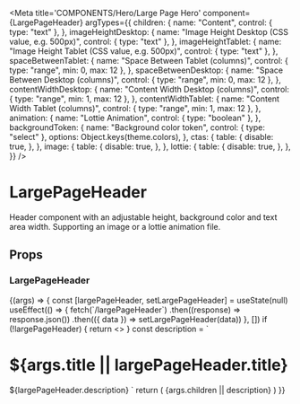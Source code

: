 
<Meta
  title='COMPONENTS/Hero/Large Page Hero'
  component={LargePageHeader}
  argTypes={{
    children: {
      name: "Content",
      control: { type: "text" },
    },
    imageHeightDesktop: {
      name: "Image Height Desktop (CSS value, e.g. 500px)",
      control: { type: "text" },
    },
    imageHeightTablet: {
      name: "Image Height Tablet (CSS value, e.g. 500px)",
      control: { type: "text" },
    },
    spaceBetweenTablet: {
      name: "Space Between Tablet (columns)",
      control: { type: "range", min: 0, max: 12 },
    },
    spaceBetweenDesktop: {
      name: "Space Between Desktop (columns)",
      control: { type: "range", min: 0, max: 12 },
    },
    contentWidthDesktop: {
      name: "Content Width Desktop (columns)",
      control: { type: "range", min: 1, max: 12 },
    },
    contentWidthTablet: {
      name: "Content Width Tablet (columns)",
      control: { type: "range", min: 1, max: 12 },
    },
    animation: {
      name: "Lottie Animation",
      control: { type: "boolean" },
    },
    backgroundToken: {
      name: "Background color token",
      control: { type: "select" },
      options: Object.keys(theme.colors),
    },
    ctas: {
      table: {
        disable: true,
      },
    },
    image: {
      table: {
        disable: true,
      },
    },
    lottie: {
      table: {
        disable: true,
      },
    },
  }}
/>

# LargePageHeader

Header component with an adjustable height, background color and text area width. Supporting an image or a lottie animation file.

## Props

<Props of={LargePageHeader} />

### LargePageHeader

<Preview>
  <Story
    name='Large Page Hero'
    args={{
      animation: false,
      spaceBetweenTablet: 1,
      spaceBetweenDesktop: 1,
      backgroundToken: "white",
      contentWidthDesktop: 6,
      contentWidthTablet: 7,
    }}
  >
    {(args) => {
      const [largePageHeader, setLargePageHeader] = useState(null)
      useEffect(() => {
        fetch(`/largePageHeader`)
          .then((response) => response.json())
          .then(({ data }) => setLargePageHeader(data))
      }, [])
      if (!largePageHeader) {
        return <></>
      }
      const description = `
      <h1>${args.title || largePageHeader.title}</h1>
      ${largePageHeader.description}
      `
      return (
        <LargePageHeader
          backgroundToken={args.backgroundToken}
          ctas={largePageHeader.ctas}
          image={!args.animation && largePageHeader.image}
          imageHeightDesktop={
            args.imageHeightDesktop || largePageHeader.imageHeightDesktop
          }
          imageHeightTablet={
            args.imageHeightTablet || largePageHeader.imageHeightTablet
          }
          contentWidthDesktop={
            args.contentWidthDesktop || largePageHeader.contentWidthDesktop
          }
          contentWidthTablet={
            args.contentWidthTablet || largePageHeader.contentWidthTablet
          }
          spaceBetweenTablet={args.spaceBetweenTablet}
          spaceBetweenDesktop={args.spaceBetweenDesktop}
          lottie={args.animation && largePageHeader.lottie}
        >
          {args.children || description}
        </LargePageHeader>
      )
    }}
  </Story>
</Preview>

